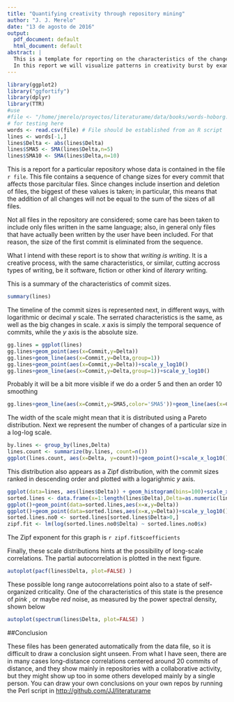 ```yaml
---
title: "Quantifying creativity through repository mining"
author: "J. J. Merelo"
date: "13 de agosto de 2016"
output:
  pdf_document: default
  html_document: default
abstract: |
  This is a template for reporting on the characteristics of the changes in a project from using the number of lines changed in every commit that affects those files. Our intention, by analyzing repositories that hold projects of different type such as books, research papers or simply software, is to show that they present remarkably similar characteristics, main diferences based on the fact that they are collaborative or not and the number of commits present.
  In this report we will visualize patterns in creativity burst by examining the size of changes in projects in different ways.
---
```


```r
library(ggplot2)
library("ggfortify")
library(dplyr)
library(TTR)
#use 
#file <- "/home/jmerelo/proyectos/literaturame/data/books/words-hoborg.csv"
# for testing here
words <- read.csv(file) # File should be established from an R script
lines <- words[-1,]
lines$Delta <- abs(lines$Delta)
lines$SMA5 <- SMA(lines$Delta,n=5)
lines$SMA10 <- SMA(lines$Delta,n=10)
```

This is a report for a particular repository whose data is contained in the file `r file`. This file contains a sequence of change sizes for every commit that affects those parcitular files. Since changes include insertion and deletion of files, the biggest of these values is taken; in particular, this means that the addition of all changes will not be equal to the sum of the sizes of all files.

Not all files in the repository are considered; some care has been taken to include only files written in the same language; also, in general only files that have actually been written by the user have been included. For that reason, the size of the first commit is eliminated from the sequence. 

What I intend with these report is to show that *writing is writing*. It is a creative process, with the same characteristics, or similar, cutting accross types of writing, be it software, fiction or other kind of *literary* writing.

This is a summary of the characteristics of commit sizes.

```r
summary(lines)
```

The timeline of the commit sizes is represented next, in different ways, with logarithmic or decimal *y* scale. The serrated characteristics is the same, as well as the big changes in scale. *x* axis is simply the temporal sequence of commits, while the *y* axis is the absolute size. 

```r
gg.lines = ggplot(lines)
gg.lines+geom_point(aes(x=Commit,y=Delta))
gg.lines+geom_line(aes(x=Commit,y=Delta,group=1))
gg.lines+geom_point(aes(x=Commit,y=Delta))+scale_y_log10()
gg.lines+geom_line(aes(x=Commit,y=Delta,group=1))+scale_y_log10()
```

Probably it will be a bit more visible if we do a order 5 and then an order 10 smoothing
```r
gg.lines+geom_line(aes(x=Commit,y=SMA5,color='SMA5'))+geom_line(aes(x=Commit,y=SMA10,color='SMA10'))+scale_y_log10()
```

The width of the scale might mean that it is distributed using a Pareto distribution. Next we represent the number of changes of a particular size in a log-log scale.

```r
by.lines <- group_by(lines,Delta)
lines.count <- summarize(by.lines, count=n())
ggplot(lines.count, aes(x=Delta, y=count))+geom_point()+scale_x_log10()+scale_y_log10()
```

This distribution also appears as a Zipf distribution, with the commit sizes ranked in descending order and plotted with a logarighmic *y* axis.

```r
ggplot(data=lines, aes(lines$Delta)) + geom_histogram(bins=100)+scale_x_log10()
sorted.lines <- data.frame(x=1:length(lines$Delta),Delta=as.numeric(lines[order(-lines$Delta),]$Delta))
ggplot()+geom_point(data=sorted.lines,aes(x=x,y=Delta))
ggplot()+geom_point(data=sorted.lines,aes(x=x,y=Delta))+scale_y_log10()
sorted.lines.no0 <- sorted.lines[sorted.lines$Delta>0,]
zipf.fit <- lm(log(sorted.lines.no0$Delta) ~ sorted.lines.no0$x)
```

The Zipf exponent for this graph is `r zipf.fit$coefficients`

Finally, these scale distributions hints at the possibility of long-scale correlations. The partial autocorrelation is plotted in the next figure.

```r
autoplot(pacf(lines$Delta, plot=FALSE) )
```

These possible long range autocorrelations point also to a state of self-organized criticality. One of the characteristics of this state is the presence of *pink* , or maybe *red* noise, as measured by the power spectral density, shown below

```r
autoplot(spectrum(lines$Delta, plot=FALSE) )
```

##Conclusion

These files has been generated automatically from the data file, so it is difficult to draw a conclusion sight unseen. From what I have seen, there are in many cases long-distance correlations centered around 20 commits of distance, and they show mainly in repositories with a collaborative activity, but they might show up too in some others developed mainly by a single person. You can draw your own conclusions on your own repos by running the Perl script in <http://github.com/JJ/literaturame>